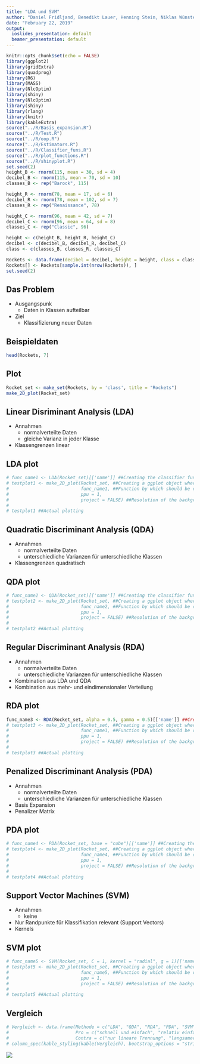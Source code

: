 ```yaml
---
title: "LDA und SVM"
author: "Daniel Fridljand, Benedikt Lauer, Henning Stein, Niklas Wünstel"
date: "February 22, 2019"
output:
  ioslides_presentation: default
  beamer_presentation: default
---
```


```r
knitr::opts_chunk$set(echo = FALSE)
library(ggplot2)
library(gridExtra)
library(quadprog)
library(R6)
library(MASS)
library(NlcOptim)
library(shiny)
library(NlcOptim)
library(shiny)
library(rlang)
library(knitr)
library(kableExtra)
source("../R/Basis_expansion.R")
source("../R/Test.R")
source("../R/oop.R")
source("../R/Estimators.R")
source("../R/Classifier_funs.R")
source("../R/plot_functions.R")
source("../R/shinyplot.R")
set.seed(2)
height_B <- rnorm(115, mean = 30, sd = 4)
decibel_B <- rnorm(115, mean = 70, sd = 10)
classes_B <- rep("Barock", 115)

height_R <- rnorm(78, mean = 17, sd = 6)
decibel_R <- rnorm(78, mean = 102, sd = 7)
classes_R <- rep("Renaissance", 78)

height_C <- rnorm(96, mean = 42, sd = 7)
decibel_C <- rnorm(96, mean = 64, sd = 8)
classes_C <- rep("Classic", 96)

height <- c(height_B, height_R, height_C)
decibel <- c(decibel_B, decibel_R, decibel_C)
class <- c(classes_B, classes_R, classes_C)

Rockets <- data.frame(decibel = decibel, height = height, class = class)
Rockets[] <- Rockets[sample.int(nrow(Rockets)), ]
set.seed(2)
```

## Das Problem

- Ausgangspunk
    - Daten in Klassen aufteilbar 

- Ziel
    - Klassifizierung neuer Daten <!-- automatisch -->


## Beispieldaten
```r
head(Rockets, 7)
```

## Plot
```r
Rocket_set <- make_set(Rockets, by = 'class', title = "Rockets")
make_2D_plot(Rocket_set)
```

## Linear Disriminant Analysis (LDA)

- Annahmen
    - normalverteilte Daten
    - gleiche Varianz in jeder Klasse

- Klassengrenzen linear

## LDA plot

```r
# func_name1 <- LDA(Rocket_set)[['name']] ##Creating the classifier function with LDA. 'name' is the slot in which the function is in
# testplot1 <- make_2D_plot(Rocket_set, ##Creating a ggplot object where the classification image is saved in
#                           func_name1, ##Function by which should be classified
#                           ppu = 1,
#                           project = FALSE) ##Resolution of the background
#   
# testplot1 ##Actual plotting
```

## Quadratic Discriminant Analysis (QDA)

- Annahmen
    - normalverteilte Daten
    - unterschiedliche Varianzen für unterschiedliche Klassen
    
- Klassengrenzen quadratisch

## QDA plot

```r
# func_name2 <- QDA(Rocket_set)[['name']] ##Creating the classifier function with QDA. 'name' is the slot in which the function is in
# testplot2 <- make_2D_plot(Rocket_set, ##Creating a ggplot object where the classification image is saved in
#                           func_name2, ##Function by which should be classified
#                           ppu = 1,
#                           project = FALSE) ##Resolution of the background
#   
# testplot2 ##Actual plotting
```

## Regular Discriminant Analysis (RDA)

- Annahmen
    - normalverteilte Daten
    - unterschiedliche Varianzen für unterschiedliche Klassen
    
- Kombination aus LDA und QDA <!-- alpha -->
- Kombination aus mehr- und eindimensionaler Verteilung <!-- gamma -->

## RDA plot

```r
func_name3 <- RDA(Rocket_set, alpha = 0.5, gamma = 0.5)[['name']] ##Creating the classifier function with RDA. 'name' is the slot in which the function is in
# testplot3 <- make_2D_plot(Rocket_set, ##Creating a ggplot object where the classification image is saved in
#                           func_name3, ##Function by which should be classified
#                           ppu = 1,
#                           project = FALSE) ##Resolution of the background
#   
# testplot3 ##Actual plotting
```

## Penalized Discriminant Analysis (PDA)

- Annahmen
    - normalverteilte Daten
    - unterschiedliche Varianzen für unterschiedliche Klassen
    
- Basis Expansion
- Penalizer Matrix <!-- Matrix, die auf die Kovarianz addiert wird um bestimmte Koordinaten weniger oder mehr zu berücksichtigen (kleines
                        Vielfaches der Einheitsmatrix oder Cross - validation) -->

## PDA plot

```r
# func_name4 <- PDA(Rocket_set, base = "cube")[['name']] ##Creating the classifier function with PDA. 'name' is the slot in which the function is in
# testplot4 <- make_2D_plot(Rocket_set, ##Creating a ggplot object where the classification image is saved in
#                           func_name4, ##Function by which should be classified
#                           ppu = 1,
#                           project = FALSE) ##Resolution of the background
#   
# testplot4 ##Actual plotting
```

## Support Vector Machines (SVM)

- Annahmen
    - keine
    
- Nur Randpunkte für Klassifikation relevant (Support Vectors) <!-- C = Angabe über Genauigkeit der Klassifikation (je größer desto genauer) -->
- Kernels <!-- klügere Art der Basisexpansion, betrachte Daten in Höherdimensionalen Raum, wo Trennungen einfacher sind -->  

## SVM plot

```r
# func_name5 <- SVM(Rocket_set, C = 1, kernel = "radial", g = 1)[['name']] ##Creating the classifier function with SVM. 'name' is the slot in which the function is in
# testplot5 <- make_2D_plot(Rocket_set, ##Creating a ggplot object where the classification image is saved in
#                           func_name5, ##Function by which should be classified
#                           ppu = 1,
#                           project = FALSE) ##Resolution of the background
#   
# testplot5 ##Actual plotting
```

## Vergleich

```r
# Vergleich <- data.frame(Methode = c("LDA", "QDA", "RDA", "PDA", "SVM"), 
#                         Pro = c("schnell und einfach", "relativ einfach mit wenigen Annahmen", "bestes aus LDA und QDA", "gut für korrellierte   Daten", "keine Ahnnahmen und sehr genau"), 
#                         Contra = c("nur lineare Trennung", "langsamer als LDA bei marginaler Verbesserung", "aufwendiges Parametertuning", "viel Wissen über Daten notwendig", "Overfitting und lange Berechnung"))  
# column_spec(kable_styling(kable(Vergleich), bootstrap_options = "striped", position = "left"), 1:3, border_right = TRUE, border_left = TRUE)
```
![](Pro_con.png)